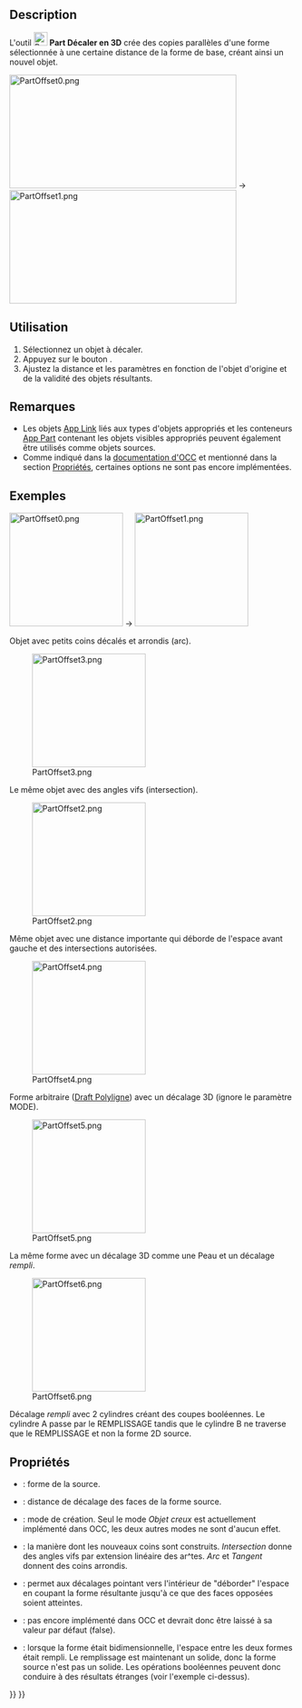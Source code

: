 <languages/>

{{Docnav/fr
|[[Part_CrossSections/fr|Coupes]]
|[[Part_Offset2D/fr|Décaler en 2D]]
|[[Part_Workbench/fr|Atelier Part]]
|IconL=Part_CrossSections.svg
|IconR=Part_Offset2D.svg
|IconC=Workbench_Part.svg
}}

{{GuiCommand/fr
|Name=Part Offset
|Name/fr=Part Décaler en 3D
|MenuLocation=Part → Décaler en 3D...
|Workbenches=[[Part_Workbench/fr|Part]]
|SeeAlso=[[Part_Thickness/fr|Part Évider]], [[Part_Offset2D/fr|Part Décaler en 2D]]
}}

==Description==

L'outil [[Image:Part_Offset.svg|24px]] '''Part Décaler en 3D''' crée des copies parallèles d'une forme sélectionnée à une certaine distance de la forme de base, créant ainsi un nouvel objet.

[[Image:PartOffset0.png|400x200px]]  →  [[Image:PartOffset1.png|400x200px]]

<span id="Usage"></span>
==Utilisation==

# Sélectionnez un objet à décaler.
# Appuyez sur le bouton {{Button|[[Image:Part_Offset.svg|16px]] [[Part_Offset/fr|Décaler en 3D]]}}.
# Ajustez la distance et les paramètres en fonction de l'objet d'origine et de la validité des objets résultants.

<span id="Notes"></span>
==Remarques==

<div class="mw-translate-fuzzy">
* Les objets [[App_Link/fr|App Link]] liés aux types d'objets appropriés et les conteneurs [[App_Part/fr|App Part]] contenant les objets visibles appropriés peuvent également être utilisés comme objets sources. {{Version/fr|0.20}}
* Comme indiqué dans la [https://dev.opencascade.org/doc/refman/html/class_b_rep_offset_a_p_i___make_offset_shape.html#a173d06428d1cdeea1c4f38fd6f80043c documentation d'OCC] et mentionné dans la section [[#Propriétés|Propriétés]], certaines options ne sont pas encore implémentées.
</div>

<span id="Examples"></span>
==Exemples==

[[Image:PartOffset0.png|x200px]]  →  [[Image:PartOffset1.png|x200px]]

Objet avec petits coins décalés et arrondis (arc).

[[Image:PartOffset3.png|x200px]] 

Le même objet avec des angles vifs (intersection).

[[Image:PartOffset2.png|x200px]] 

Même objet avec une distance importante qui déborde de l'espace avant gauche et des intersections autorisées.

[[Image:PartOffset4.png|x200px]] 

Forme arbitraire ([[Draft_Wire/fr|Draft Polyligne]]) avec un décalage 3D (ignore le paramètre MODE).

[[Image:PartOffset5.png|x200px]] 

La même forme avec un décalage 3D comme une Peau et un décalage ''rempli''.

[[Image:PartOffset6.png|x200px]] 

Décalage ''rempli'' avec 2 cylindres créant des coupes booléennes. Le cylindre A passe par le REMPLISSAGE tandis que le cylindre B ne traverse que le REMPLISSAGE et non la forme 2D source.

<span id="Properties"></span>
==Propriétés== 

{{Properties_Title|Offset}}

* {{PropertyData|Source}} : forme de la source.
* {{PropertyData|Value}} : distance de décalage des faces de la forme source.
* {{PropertyData|Mode}} : mode de création. Seul le mode ''Objet creux'' est actuellement implémenté dans OCC, les deux autres modes ne sont d'aucun effet.
* {{PropertyData|Join}} : la manière dont les nouveaux coins sont construits. ''Intersection'' donne des angles vifs par extension linéaire des ar^tes. ''Arc'' et ''Tangent'' donnent des coins arrondis.

* {{PropertyData|Intersection}} : permet aux décalages pointant vers l'intérieur de "déborder" l'espace en coupant la forme résultante jusqu'à ce que des faces opposées soient atteintes.
* {{PropertyData|Self Intersection}} : pas encore implémenté dans OCC et devrait donc être laissé à sa valeur par défaut (false).
* {{PropertyData|Fill Offset}} : lorsque la forme était bidimensionnelle, l'espace entre les deux formes était rempli. Le remplissage est maintenant un solide, donc la forme source n'est pas un solide. Les opérations booléennes peuvent donc conduire à des résultats étranges (voir l'exemple ci-dessus).


{{Docnav/fr
|[[Part_CrossSections/fr|Coupes]]
|[[Part_Offset2D/fr|Décaler en 2D]]
|[[Part_Workbench/fr|Atelier Part]]
|IconL=Part_CrossSections.svg
|IconR=Part_Offset2D.svg
|IconC=Workbench_Part.svg
}}

{{Part_Tools_navi{{#translation:}}}}
{{Userdocnavi{{#translation:}}}}